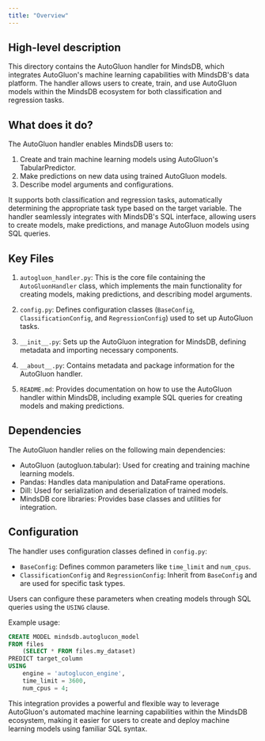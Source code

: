 ```yaml
---
title: "Overview"
---
```


## High-level description
This directory contains the AutoGluon handler for MindsDB, which integrates AutoGluon's machine learning capabilities with MindsDB's data platform. The handler allows users to create, train, and use AutoGluon models within the MindsDB ecosystem for both classification and regression tasks.

## What does it do?
The AutoGluon handler enables MindsDB users to:
1. Create and train machine learning models using AutoGluon's TabularPredictor.
2. Make predictions on new data using trained AutoGluon models.
3. Describe model arguments and configurations.

It supports both classification and regression tasks, automatically determining the appropriate task type based on the target variable. The handler seamlessly integrates with MindsDB's SQL interface, allowing users to create models, make predictions, and manage AutoGluon models using SQL queries.

## Key Files
1. `autogluon_handler.py`: This is the core file containing the `AutoGluonHandler` class, which implements the main functionality for creating models, making predictions, and describing model arguments.

2. `config.py`: Defines configuration classes (`BaseConfig`, `ClassificationConfig`, and `RegressionConfig`) used to set up AutoGluon tasks.

3. `__init__.py`: Sets up the AutoGluon integration for MindsDB, defining metadata and importing necessary components.

4. `__about__.py`: Contains metadata and package information for the AutoGluon handler.

5. `README.md`: Provides documentation on how to use the AutoGluon handler within MindsDB, including example SQL queries for creating models and making predictions.

## Dependencies
The AutoGluon handler relies on the following main dependencies:
- AutoGluon (autogluon.tabular): Used for creating and training machine learning models.
- Pandas: Handles data manipulation and DataFrame operations.
- Dill: Used for serialization and deserialization of trained models.
- MindsDB core libraries: Provides base classes and utilities for integration.

## Configuration
The handler uses configuration classes defined in `config.py`:
- `BaseConfig`: Defines common parameters like `time_limit` and `num_cpus`.
- `ClassificationConfig` and `RegressionConfig`: Inherit from `BaseConfig` and are used for specific task types.

Users can configure these parameters when creating models through SQL queries using the `USING` clause.

Example usage:
```sql
CREATE MODEL mindsdb.autoglucon_model
FROM files
    (SELECT * FROM files.my_dataset) 
PREDICT target_column
USING
    engine = 'autoglucon_engine',
    time_limit = 3600,
    num_cpus = 4;
```

This integration provides a powerful and flexible way to leverage AutoGluon's automated machine learning capabilities within the MindsDB ecosystem, making it easier for users to create and deploy machine learning models using familiar SQL syntax.